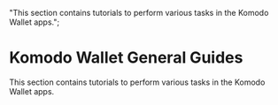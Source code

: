   "This section contains tutorials to perform various tasks in the Komodo Wallet apps.";

# Komodo Wallet General Guides

This section contains tutorials to perform various tasks in the Komodo Wallet apps.

<TocForIndex />

